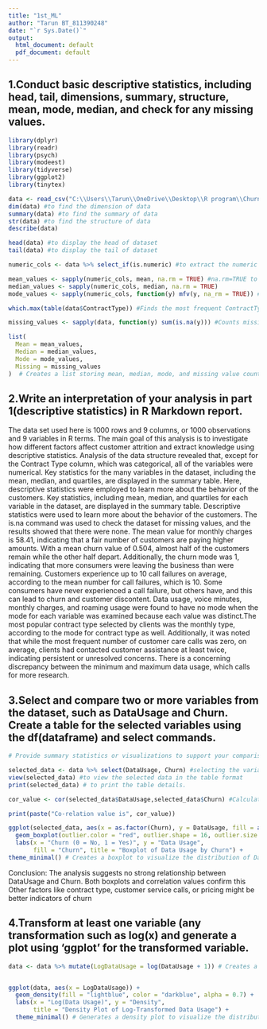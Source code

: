 ```yaml
---
title: "1st_ML"
author: "Tarun BT_811390248"
date: "`r Sys.Date()`"
output:
  html_document: default
  pdf_document: default
---
```

## 1.Conduct basic descriptive statistics, including head, tail, dimensions, summary, structure, mean, mode, median, and check for any missing values.
```r
library(dplyr)
library(readr)
library(psych)
library(modeest)
library(tidyverse)
library(ggplot2)
library(tinytex)

data <- read_csv("C:\\Users\\Tarun\\OneDrive\\Desktop\\R program\\Churn.csv")
dim(data) #to find the dimension of data
summary(data) #to find the summary of data
str(data) #to find the structure of data
describe(data) 

head(data) #to display the head of dataset
tail(data) #to display the tail of dataset

numeric_cols <- data %>% select_if(is.numeric) #to extract the numeric value columns 

mean_values <- sapply(numeric_cols, mean, na.rm = TRUE) #na.rm=TRUE to ignore the missing values 
median_values <- sapply(numeric_cols, median, na.rm = TRUE) 
mode_values <- sapply(numeric_cols, function(y) mfv(y, na_rm = TRUE)) #function(y)-Applies a function to each column of the data dataframe. mfv - most frequent value

which.max(table(data$ContractType)) #Finds the most frequent ContractType category in the dataset

missing_values <- sapply(data, function(y) sum(is.na(y))) #Counts missing (NA) values in each column of the dataset

list(
  Mean = mean_values,
  Median = median_values,
  Mode = mode_values,
  Missing = missing_values
)  # Creates a list storing mean, median, mode, and missing value counts for each column
```

##  2.Write an interpretation of your analysis in part 1(descriptive statistics) in R Markdown report.

The data set used here is 1000 rows and 9 columns, or 1000 observations and 9 variables in R terms. The main goal of this analysis is to investigate how different factors affect customer attrition and extract knowledge using descriptive statistics. Analysis of the data structure revealed that, except for the Contract Type column, which was categorical, all of the variables were numerical. Key statistics for the many variables in the dataset, including the mean, median, and quartiles, are displayed in the summary table. Here, descriptive statistics were employed to learn more about the behavior of the customers. Key statistics, including mean, median, and quartiles for each variable in the dataset, are displayed in the summary table. Descriptive statistics were used to learn more about the behavior of the customers. The is.na command was used to check the dataset for missing values, and the results showed that there were none. The mean value for monthly charges is 58.41, indicating that a fair number of customers are paying higher amounts. With a mean churn value of 0.504, almost half of the customers remain while the other half depart. Additionally, the churn mode was 1, indicating that more consumers were leaving the business than were remaining. Customers experience up to 10 call failures on average, according to the mean number for call failures, which is 10. Some consumers have never experienced a call failure, but others have, and this can lead to churn and customer discontent. Data usage, voice minutes, monthly charges, and roaming usage were found to have no mode when the mode for each variable was examined because each value was distinct.The most popular contract type selected by clients was the monthly type, according to the mode for contract type as well. Additionally, it was noted that while the most frequent number of customer care calls was zero, on average, clients had contacted customer assistance at least twice, indicating persistent or unresolved concerns. There is a concerning discrepancy between the minimum and maximum data usage, which calls for more research.

## 3.Select and compare two or more variables from the dataset, such as DataUsage and Churn. Create a table for the  selected variables using the df(dataframe) and select commands.

```r
# Provide summary statistics or visualizations to support your comparison. 

selected_data <- data %>% select(DataUsage, Churn) #selecting the variables from the csv file
view(selected_data) #to view the selected data in the table format
print(selected_data) # to print the table details.

cor_value <- cor(selected_data$DataUsage,selected_data$Churn) #Calculates the correlation between Data Usage and Churn to measure their relationship strength and direction.

print(paste("Co-relation value is", cor_value))

ggplot(selected_data, aes(x = as.factor(Churn), y = DataUsage, fill = as.factor(Churn))) +
  geom_boxplot(outlier.color = "red", outlier.shape = 16, outlier.size = 2) +
  labs(x = "Churn (0 = No, 1 = Yes)", y = "Data Usage",
       fill = "Churn", title = "Boxplot of Data Usage by Churn") +
theme_minimal() # Creates a boxplot to visualize the distribution of Data Usage for each Churn category (0 = No, 1 = Yes), highlighting outliers in red.
```

Conclusion:
The analysis suggests no strong relationship between DataUsage and Churn.
Both boxplots and correlation values confirm this
Other factors like contract type, customer service calls, or pricing might be better indicators of churn

## 4.Transform at least one variable (any transformation such  as log(x) and generate a plot using ‘ggplot’ for the transformed variable.
```r

data <- data %>% mutate(LogDataUsage = log(DataUsage + 1)) # Creates a new column 'LogDataUsage' by applying a log transformation to 'DataUsage' to normalize its distribution.


ggplot(data, aes(x = LogDataUsage)) +
  geom_density(fill = "lightblue", color = "darkblue", alpha = 0.7) +
  labs(x = "Log(Data Usage)", y = "Density", 
       title = "Density Plot of Log-Transformed Data Usage") +
  theme_minimal() # Generates a density plot to visualize the distribution of log-transformed Data Usage, with a light blue fill and dark blue border.
```
